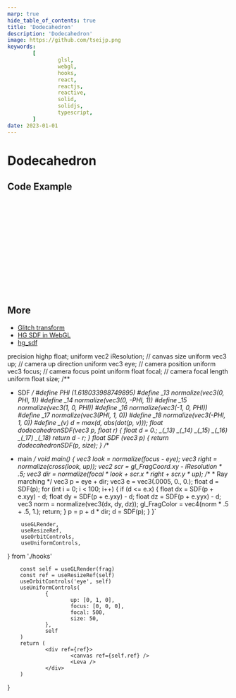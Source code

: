 ```yaml
---
marp: true
hide_table_of_contents: true
title: 'Dodecahedron'
description: 'Dodecahedron'
image: https://github.com/tseijp.png
keywords:
        [
                glsl,
                webgl,
                hooks,
                react,
                reactjs,
                reactive,
                solid,
                solidjs,
                typescript,
        ]
date: 2023-01-01
---
```


# Dodecahedron

<Canvas />

## Code Example

```cpp
#define PHI (1.618033988749895)
#define _13 normalize(vec3(0, PHI, 1))
#define _14 normalize(vec3(0, -PHI, 1))
#define _15 normalize(vec3(1, 0, PHI))
#define _16 normalize(vec3(-1, 0, PHI))
#define _17 normalize(vec3(PHI, 1, 0))
#define _18 normalize(vec3(-PHI, 1, 0))
#define _(v) d = max(d, abs(dot(p, v)));
float dodecahedronSDF(vec3 p, float r) {
        float d = 0.;
        _(_13) _(_14) _(_15) _(_16)
        _(_17) _(_18)
        return d - r;
}
```

## More

- [Glitch transform][XtyXzW]
- [HG SDF in WebGL][Xs3GRB]
- [hg_sdf][hg_sdf]

[XtyXzW]: https://www.shadertoy.com/view/XtyXzW
[Xs3GRB]: https://www.shadertoy.com/view/Xs3GRB
[hg_sdf]: http://mercury.sexy/hg_sdf/

precision highp float;
uniform vec2 iResolution; // canvas size
uniform vec3 up;          // camera up direction
uniform vec3 eye;         // camera position
uniform vec3 focus;       // camera focus point
uniform float focal;      // camera focal length
uniform float size;
/**
 * SDF
 */
#define PHI (1.618033988749895)
#define _13 normalize(vec3(0, PHI, 1))
#define _14 normalize(vec3(0, -PHI, 1))
#define _15 normalize(vec3(1, 0, PHI))
#define _16 normalize(vec3(-1, 0, PHI))
#define _17 normalize(vec3(PHI, 1, 0))
#define _18 normalize(vec3(-PHI, 1, 0))
#define _(v) d = max(d, abs(dot(p, v)));
float dodecahedronSDF(vec3 p, float r) {
    float d = 0.;
    _(_13) _(_14) _(_15) _(_16)
    _(_17) _(_18)
    return d - r;
}
float SDF (vec3 p) {
        return dodecahedronSDF(p, size);
}
/**
 * main
 */
void main() {
        vec3 look = normalize(focus - eye);
        vec3 right = normalize(cross(look, up));
        vec2 scr = gl_FragCoord.xy - iResolution * .5;
        vec3 dir = normalize(focal * look + scr.x * right + scr.y * up);
        /**
         * Ray marching
         */
        vec3 p = eye + dir;
        vec3 e = vec3(.0005, 0., 0.);
        float d = SDF(p);
        for (int i = 0; i < 100; i++) {
                if (d <= e.x) {
                        float dx = SDF(p + e.xyy) - d;
                        float dy = SDF(p + e.yxy) - d;
                        float dz = SDF(p + e.yyx) - d;
                        vec3 norm = normalize(vec3(dx, dy, dz));
                        gl_FragColor = vec4(norm * .5 + .5, 1.);
                        return;
                }
                p = p + d * dir;
                d = SDF(p);
        }
}`

        useGLRender,
        useResizeRef,
        useOrbitControls,
        useUniformControls,
} from './hooks'

        const self = useGLRender(frag)
        const ref = useResizeRef(self)
        useOrbitControls('eye', self)
        useUniformControls(
                {
                        up: [0, 1, 0],
                        focus: [0, 0, 0],
                        focal: 500,
                        size: 50,
                },
                self
        )
        return (
                <div ref={ref}>
                        <canvas ref={self.ref} />
                        <Leva />
                </div>
        )
}
